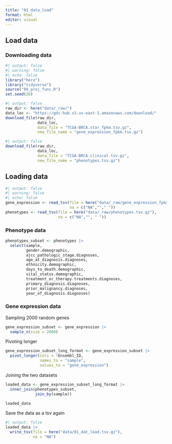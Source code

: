 ```yaml
---
title: "01_data_load"
format: html
editor: visual
---
```


## Load data

### Downloading data

```r
#| output: false
#| warning: false
#| echo: false
library("here")
library("tidyverse")
source("99_proj_func.R")
set.seed(28)
```

```r
#| output: false
raw_dir <- here("data/_raw/")
data_loc <- "https://gdc-hub.s3.us-east-1.amazonaws.com/download/"
download_file(raw_dir, 
              data_loc, 
              data_file = "TCGA-BRCA.star_fpkm.tsv.gz", 
              new_file_name = "gene_expression_fpkm.tsv.gz")
```

```r
#| output: false
download_file(raw_dir, 
              data_loc, 
              data_file = "TCGA-BRCA.clinical.tsv.gz", 
              new_file_name = "phenotypes.tsv.gz")
```

## Loading data

```r
#| output: false
#| warning: false
#| echo: false
gene_expression <- read_tsv(file = here("data/_raw/gene_expression_fpkm.tsv.gz"), 
                            na = c("NA",""," "))
phenotypes <- read_tsv(file = here("data/_raw/phenotypes.tsv.gz"), 
                       na = c("NA","", " "))
```

### Phenotype data

```r
phenotypes_subset <- phenotypes |> 
  select(sample, 
         gender.demographic,
         ajcc_pathologic_stage.diagnoses,
         age_at_diagnosis.diagnoses, 
         ethnicity.demographic, 
         days_to_death.demographic, 
         vital_status.demographic,
         treatment_or_therapy.treatments.diagnoses,
         primary_diagnosis.diagnoses, 
         prior_malignancy.diagnoses, 
         year_of_diagnosis.diagnoses)
```

### Gene expression data

Sampling 2000 random genes

```r
gene_expression_subset <- gene_expression |> 
  sample_n(size = 2000)
```

Pivoting longer

```r
gene_expression_subset_long_format <- gene_expression_subset |> 
  pivot_longer(cols = !Ensembl_ID, 
               names_to = "sample", 
               values_to = "gene_expression")

```

Joining the two datasets

```r
loaded_data <- gene_expression_subset_long_format |> 
  inner_join(phenotypes_subset, 
             join_by(sample))

loaded_data
```

Save the data as a tsv again

```r
#| output: false
loaded_data |> 
  write_tsv(file = here("data/01_dat_load.tsv.gz"), 
            na = "NA")
```
